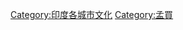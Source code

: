 {{Catnav|頁面分類|各種主題的頁面分類|按國家分類|各國文化|印度文化}}

[[Category:印度各城市文化|Category:印度各城市文化]]
[[Category:孟買|Category:孟買]]